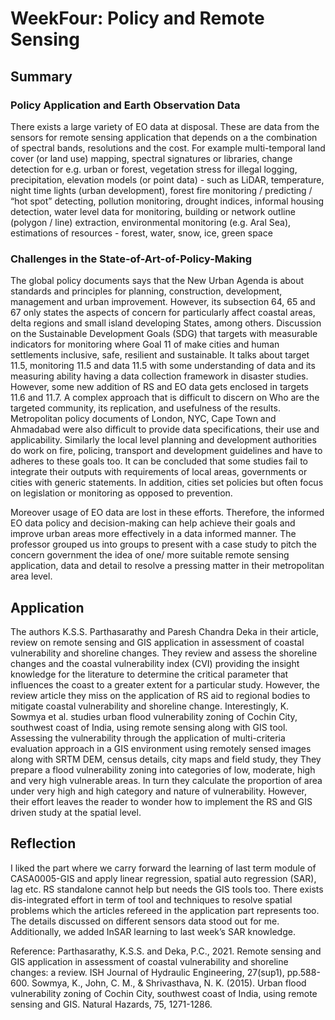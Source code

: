 # WeekFour: Policy and Remote Sensing

## Summary

### Policy Application and Earth Observation Data

There exists a large variety of EO data at disposal. These are data from the sensors for remote sensing application that depends on a the combination of spectral bands, resolutions and the cost. For example multi-temporal land cover (or land use) mapping, spectral signatures or libraries, change detection for e.g. urban or forest, vegetation stress for illegal logging, precipitation, elevation models (or point data) - such as LiDAR, temperature, night time lights (urban development), forest fire monitoring / predicting / "hot spot" detecting, pollution monitoring, drought indices, informal housing detection, water level data for monitoring, building or network outline (polygon / line) extraction, environmental monitoring (e.g. Aral Sea), estimations of resources - forest, water, snow, ice, green space

### Challenges in the State-of-Art-of-Policy-Making

The global policy documents says that the New Urban Agenda is about standards and principles for planning, construction, development, management and urban improvement. However, its subsection 64, 65 and 67 only states the aspects of concern for particularly affect coastal areas, delta regions and small island developing States, among others. Discussion on the Sustainable Development Goals (SDG) that targets with measurable indicators for monitoring where Goal 11 of make cities and human settlements inclusive, safe, resilient and sustainable. It talks about target 11.5, monitoring 11.5 and data 11.5 with some understanding of data and its measuring ability having a data collection framework in disaster studies. However, some new addition of RS and EO data gets enclosed in targets 11.6 and 11.7. A complex approach that is difficult to discern on Who are the targeted community, its replication, and usefulness of the results. Metropolitan policy documents of London, NYC, Cape Town and Ahmadabad were also difficult to provide data specifications, their use and applicability. Similarly the local level planning and development authorities do work on fire, policing, transport and development guidelines and have to adheres to these goals too. It can be concluded that some studies fail to integrate their outputs with requirements of local areas, governments or cities with generic statements. In addition, cities set policies but often focus on legislation or monitoring as opposed to prevention.

Moreover usage of EO data are lost in these efforts. Therefore, the informed EO data policy and decision-making can help achieve their goals and improve urban areas more effectively in a data informed manner. The professor grouped us into groups to present with a case study to pitch the concern government the idea of one/ more suitable remote sensing application, data and detail to resolve a pressing matter in their metropolitan area level.

## Application

The authors K.S.S. Parthasarathy and Paresh Chandra Deka in their article, review on remote sensing and GIS application in assessment of coastal vulnerability and shoreline changes. They review and assess the shoreline changes and the coastal vulnerability index (CVI) providing the insight knowledge for the literature to determine the critical parameter that influences the coast to a greater extent for a particular study. However, the review article they miss on the application of RS aid to regional bodies to mitigate coastal vulnerability and shoreline change. Interestingly, K. Sowmya et al. studies urban flood vulnerability zoning of Cochin City, southwest coast of India, using remote sensing along with GIS tool. Assessing the vulnerability through the application of multi-criteria evaluation approach in a GIS environment using remotely sensed images along with SRTM DEM, census details, city maps and field study, they They prepare a flood vulnerability zoning into categories of low, moderate, high and very high vulnerable areas. In turn they calculate the proportion of area under very high and high category and nature of vulnerability. However, their effort leaves the reader to wonder how to implement the RS and GIS driven study at the spatial level.

## Reflection

I liked the part where we carry forward the learning of last term module of CASA0005-GIS and apply linear regression, spatial auto regression (SAR), lag etc. RS standalone cannot help but needs the GIS tools too. There exists dis-integrated effort in term of tool and techniques to resolve spatial problems which the articles refereed in the application part represents too. The details discussed on different sensors data stood out for me. Additionally, we added InSAR learning to last week's SAR knowledge.

Reference: Parthasarathy, K.S.S. and Deka, P.C., 2021. Remote sensing and GIS application in assessment of coastal vulnerability and shoreline changes: a review. ISH Journal of Hydraulic Engineering, 27(sup1), pp.588-600. Sowmya, K., John, C. M., & Shrivasthava, N. K. (2015). Urban flood vulnerability zoning of Cochin City, southwest coast of India, using remote sensing and GIS. Natural Hazards, 75, 1271-1286.
